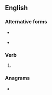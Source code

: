 {{also|coexisted|coëxisted}}
==English==

===Alternative forms===
* {{l|en|coexisted}} {{qualifier|US}}
* {{l|en|coëxisted}}

===Verb===
{{head|en|verb form}}

# {{en-past of|co-exist}}

===Anagrams===
* {{anagrams|en|exit codes}}